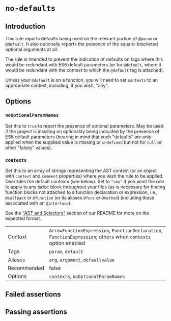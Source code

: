 # `no-defaults`

## Introduction

This rule reports defaults being used on the relevant portion of `@param`
or `@default`. It also optionally reports the presence of the
square-bracketed optional arguments at all.

The rule is intended to prevent the indication of defaults on tags where
this would be redundant with ES6 default parameters (or for `@default`,
where it would be redundant with the context to which the `@default`
tag is attached).

Unless your `@default` is on a function, you will need to set `contexts`
to an appropriate context, including, if you wish, "any".

## Options

### `noOptionalParamNames`

Set this to `true` to report the presence of optional parameters. May be
used if the project is insisting on optionality being indicated by
the presence of ES6 default parameters (bearing in mind that such
"defaults" are only applied when the supplied value is missing or
`undefined` but not for `null` or other "falsey" values).

### `contexts`

Set this to an array of strings representing the AST context (or an object with
`context` and `comment` properties) where you wish the rule to be applied.
Overrides the default contexts (see below). Set to `"any"` if you want
the rule to apply to any jsdoc block throughout your files (as is necessary
for finding function blocks not attached to a function declaration or
expression, i.e., `@callback` or `@function` (or its aliases `@func` or
`@method`) (including those associated with an `@interface`).

See the ["AST and Selectors"](../#advanced-ast-and-selectors)
section of our README for more on the expected format.

|||
|---|---|
|Context|`ArrowFunctionExpression`, `FunctionDeclaration`, `FunctionExpression`; others when `contexts` option enabled|
|Tags|`param`, `default`|
|Aliases|`arg`, `argument`, `defaultvalue`|
|Recommended|false|
|Options|`contexts`, `noOptionalParamNames`|


## Failed assertions

<Assertions rule="noDefaults" />

## Passing assertions

<Assertions rule="noDefaults" passing />
